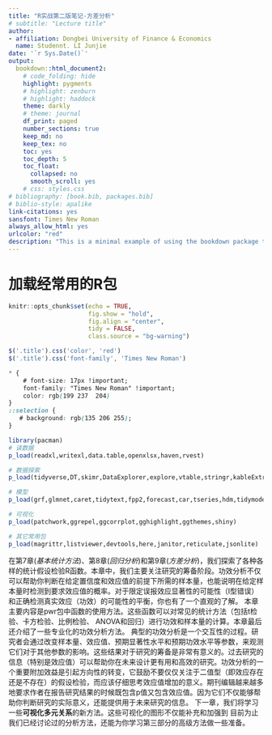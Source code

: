 ```yaml
--- 
title: "R实战第二版笔记-方差分析"
# subtitle: "Lecture title"
author:
- affiliation: Dongbei University of Finance & Economics
  name: Studennt. LI Junjie
date: '`r Sys.Date()`'
output:
  bookdown::html_document2:
    # code_folding: hide
    highlight: pygments
    # highlight: zenburn
    # highlight: haddock
    theme: darkly
    # theme: journal
    df_print: paged	
    number_sections: true
    keep_md: no
    keep_tex: no
    toc: yes
    toc_depth: 5
    toc_float:
      collapsed: no
      smooth_scroll: yes
    # css: styles.css
# bibliography: [book.bib, packages.bib]
# biblio-style: apalike
link-citations: yes
sansfont: Times New Roman
always_allow_html: yes
urlcolor: "red"
description: "This is a minimal example of using the bookdown package to write a book. The output format for this example is bookdown::gitbook."
---
```


# 加载经常用的R包


```r
knitr::opts_chunk$set(echo = TRUE,
                      fig.show = "hold",
                      fig.align = "center",
                      tidy = FALSE,
                      class.source = "bg-warning")
```

```js
$('.title').css('color', 'red')
$('.title').css('font-family', 'Times New Roman')
```

```css
* {
    # font-size: 17px !important;
    font-family: "Times New Roman" !important;
    color: rgb(199 237	204)
}
::selection {
   # background: rgb(135 206 255);
}
```

```r
library(pacman)
# 读数据
p_load(readxl,writexl,data.table,openxlsx,haven,rvest)
```

```r
# 数据探索
p_load(tidyverse,DT,skimr,DataExplorer,explore,vtable,stringr,kableExtra,lubridate)
```

```r
# 模型
p_load(grf,glmnet,caret,tidytext,fpp2,forecast,car,tseries,hdm,tidymodels,broom)
```

```r
# 可视化
p_load(patchwork,ggrepel,ggcorrplot,gghighlight,ggthemes,shiny)
```

```r
# 其它常用包
p_load(magrittr,listviewer,devtools,here,janitor,reticulate,jsonlite)
```

在第7章(*基本统计方法*)、第8章(*回归分析*)和第9章(*方差分析*)，我们探索了各种各样的统计假设检验R函数。本章中，我们主要关注研究的筹备阶段。功效分析不仅可以帮助你判断在给定置信度和效应值的前提下所需的样本量，也能说明在给定样本量时检测到要求效应值的概率。对于限定误报效应显著性的可能性（Ⅰ型错误）和正确检测真实效应（功效）的可能性的平衡，你也有了一个直观的了解。
本章主要内容是pwr包中函数的使用方法。这些函数可以对常见的统计方法（包括t检验、卡方检验、比例检验、 ANOVA和回归）进行功效和样本量的计算。本章最后还介绍了一些专业化的功效分析方法。
典型的功效分析是一个交互性的过程。研究者会通过改变样本量、效应值、预期显著性水平和预期功效水平等参数，来观测它们对于其他参数的影响。这些结果对于研究的筹备是非常有意义的。过去研究的信息（特别是效应值）可以帮助你在未来设计更有用和高效的研究。功效分析的一个重要附加效益是引起方向性的转变，它鼓励不要仅仅关注于二值型（即效应存在还是不存在）的假设检验，而应该仔细思考效应值增加的意义。期刊编辑越来越多地要求作者在报告研究结果的时候既包含p值又包含效应值。因为它们不仅能够帮助你判断研究的实际意义，还能提供用于未来研究的信息。
下一章，我们将学习一些**可视化多元关系**的新方法。这些可视化的图形不仅能补充和加强到
目前为止我们已经讨论过的分析方法，还能为你学习第三部分的高级方法做一些准备。